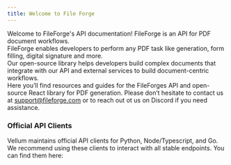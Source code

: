 ```yaml
---
title: Welcome to File Forge
---
```


Welcome to FileForge's API documentation! 
FileForge is an API for PDF document workflows.
<br/>
FileForge enables developers to perform any PDF task like generation, form filling, digital signature and more. 
<br/>
Our open-source library helps developers build complex documents that integrate with our API and external services to build document-centric workflows.
<br/>
Here you’ll find resources and guides for the FileForges API and open-source React library for PDF generation. Please don’t hesitate to contact us at support@fileforge.com or to reach out ot us on Discord if you need assistance.
### Official API Clients

Vellum maintains official API clients for Python, Node/Typescript, and Go. We recommend using these clients to interact
with all stable endpoints. You can find them here:

<Cards>
  <Card
    title="Node/Typescript"
    icon="fa-brands fa-node"
    href="https://github.com/vellum-ai/vellum-client-node"
  />
  <Card
    title="Python"
    icon="fa-brands fa-python"
    href="https://github.com/vellum-ai/vellum-client-python"
  />
</Cards>